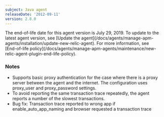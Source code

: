 ```yaml
---
subject: Java agent
releaseDate: '2012-09-11'
version: 2.8.0
---
```


<Callout variant="important">
  The end-of-life date for this agent version is July 29, 2019. To update to the latest agent version, see [Update the agent](/docs/agents/manage-apm-agents/installation/update-new-relic-agent). For more information, see [End-of-life policy](/docs/agents/manage-apm-agents/maintenance/new-relic-agent-plugin-end-life-policy).
</Callout>

### Notes

* Supports basic proxy authentication for the case where there is a proxy server between the agent and the internet. The configuration uses proxy_user and proxy_password settings.
* To avoid reporting the same transaction trace repeatedly, the agent reports a number of the slowest transactions.
* Bug fix: Transaction trace reported to wrong app if enable_auto_app_naming and browser requested a transaction trace
